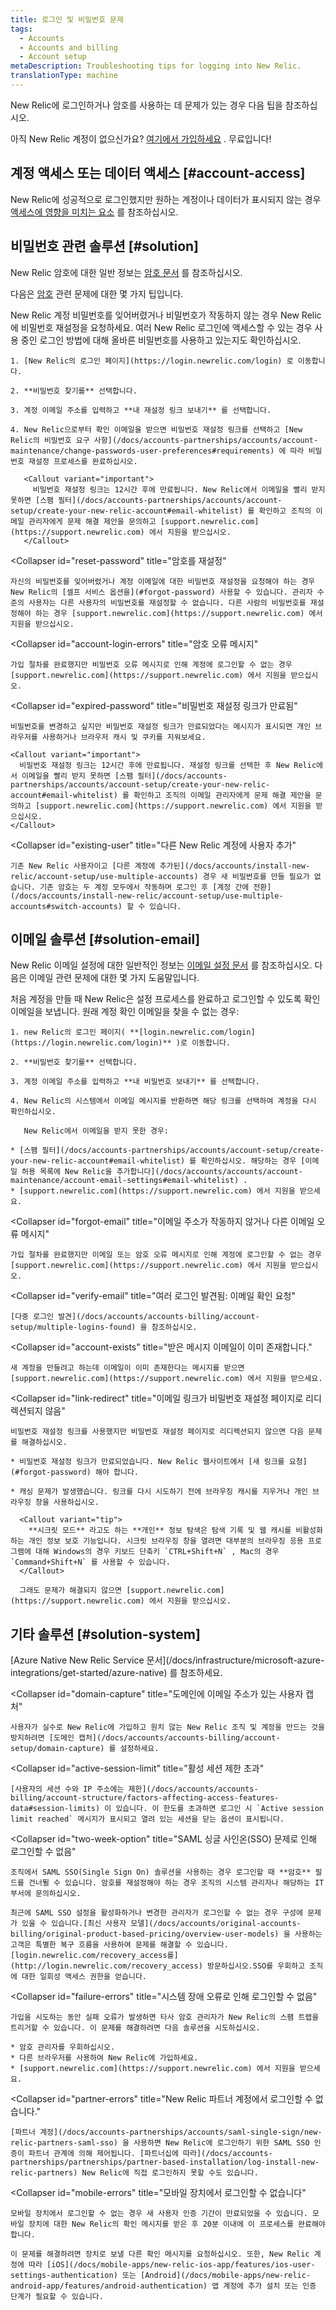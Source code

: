 ```yaml
---
title: 로그인 및 비밀번호 문제
tags:
  - Accounts
  - Accounts and billing
  - Account setup
metaDescription: Troubleshooting tips for logging into New Relic.
translationType: machine
---
```



New Relic에 로그인하거나 암호를 사용하는 데 문제가 있는 경우 다음 팁을 참조하십시오.

아직 New Relic 계정이 없으신가요? [여기에서 가입하세요](https://newrelic.com/signup) . 무료입니다!

## 계정 액세스 또는 데이터 액세스 [#account-access]

New Relic에 성공적으로 로그인했지만 원하는 계정이나 데이터가 표시되지 않는 경우 [액세스에 영향을 미치는 요소](/docs/accounts/accounts-billing/general-account-settings/factors-affecting-access-features-data#account-access) 를 참조하십시오.

## 비밀번호 관련 솔루션 [#solution]

New Relic 암호에 대한 일반 정보는 [암호 문서](/docs/accounts/accounts/account-maintenance/change-passwords-user-preferences) 를 참조하십시오.

다음은 [암호](/docs/accounts-partnerships/accounts/account-maintenance/change-passwords-user-preferences#requirements) 관련 문제에 대한 몇 가지 팁입니다.

<CollapserGroup>
  <Collapser
    id="forgot-password"
    title="비밀번호를 잊어버렸거나 비밀번호가 작동하지 않습니다"
  >
    New Relic 계정 비밀번호를 잊어버렸거나 비밀번호가 작동하지 않는 경우 New Relic에 비밀번호 재설정을 요청하세요. 여러 New Relic 로그인에 액세스할 수 있는 경우 사용 중인 로그인 방법에 대해 올바른 비밀번호를 사용하고 있는지도 확인하십시오.

    1. [New Relic의 로그인 페이지](https://login.newrelic.com/login) 로 이동합니다.

    2. **비밀번호 찾기를** 선택합니다.

    3. 계정 이메일 주소를 입력하고 **내 재설정 링크 보내기** 를 선택합니다.

    4. New Relic으로부터 확인 이메일을 받으면 비밀번호 재설정 링크를 선택하고 [New Relic의 비밀번호 요구 사항](/docs/accounts-partnerships/accounts/account-maintenance/change-passwords-user-preferences#requirements) 에 따라 비밀번호 재설정 프로세스를 완료하십시오.

       <Callout variant="important">
         비밀번호 재설정 링크는 12시간 후에 만료됩니다. New Relic에서 이메일을 빨리 받지 못하면 [스팸 필터](/docs/accounts-partnerships/accounts/account-setup/create-your-new-relic-account#email-whitelist) 를 확인하고 조직의 이메일 관리자에게 문제 해결 제안을 문의하고 [support.newrelic.com](https://support.newrelic.com) 에서 지원을 받으십시오.
       </Callout>
  </Collapser>

  <Collapser
    id="reset-password"
    title="암호를 재설정"
  >
    자신의 비밀번호를 잊어버렸거나 계정 이메일에 대한 비밀번호 재설정을 요청해야 하는 경우 New Relic의 [셀프 서비스 옵션을](#forgot-password) 사용할 수 있습니다. 관리자 수준의 사용자는 다른 사용자의 비밀번호를 재설정할 수 없습니다. 다른 사람의 비밀번호를 재설정해야 하는 경우 [support.newrelic.com](https://support.newrelic.com) 에서 지원을 받으십시오.
  </Collapser>

  <Collapser
    id="account-login-errors"
    title="암호 오류 메시지"
  >
    가입 절차를 완료했지만 비밀번호 오류 메시지로 인해 계정에 로그인할 수 없는 경우 [support.newrelic.com](https://support.newrelic.com) 에서 지원을 받으십시오.
  </Collapser>

  <Collapser
    id="expired-password"
    title="비밀번호 재설정 링크가 만료됨"
  >
    비밀번호를 변경하고 싶지만 비밀번호 재설정 링크가 만료되었다는 메시지가 표시되면 개인 브라우저를 사용하거나 브라우저 캐시 및 쿠키를 지워보세요.

    <Callout variant="important">
      비밀번호 재설정 링크는 12시간 후에 만료됩니다. 재설정 링크를 선택한 후 New Relic에서 이메일을 빨리 받지 못하면 [스팸 필터](/docs/accounts-partnerships/accounts/account-setup/create-your-new-relic-account#email-whitelist) 를 확인하고 조직의 이메일 관리자에게 문제 해결 제안을 문의하고 [support.newrelic.com](https://support.newrelic.com) 에서 지원을 받으십시오.
    </Callout>
  </Collapser>

  <Collapser
    id="existing-user"
    title="다른 New Relic 계정에 사용자 추가"
  >
    기존 New Relic 사용자이고 [다른 계정에 추가된](/docs/accounts/install-new-relic/account-setup/use-multiple-accounts) 경우 새 비밀번호를 만들 필요가 없습니다. 기존 암호는 두 계정 모두에서 작동하며 로그인 후 [계정 간에 전환](/docs/accounts/install-new-relic/account-setup/use-multiple-accounts#switch-accounts) 할 수 있습니다.
  </Collapser>
</CollapserGroup>

## 이메일 솔루션 [#solution-email]

New Relic 이메일 설정에 대한 일반적인 정보는 [이메일 설정 문서](/docs/accounts/accounts/account-maintenance/account-email-settings) 를 참조하십시오. 다음은 이메일 관련 문제에 대한 몇 가지 도움말입니다.

<CollapserGroup>
  <Collapser
    id="no-confirmation-email"
    title="새 계정 확인 이메일을 받지 못함"
  >
    처음 계정을 만들 때 New Relic은 설정 프로세스를 완료하고 로그인할 수 있도록 확인 이메일을 보냅니다. 원래 계정 확인 이메일을 찾을 수 없는 경우:

    1. new Relic의 로그인 페이지( **[login.newrelic.com/login](https://login.newrelic.com/login)** )로 이동합니다.

    2. **비밀번호 찾기를** 선택합니다.

    3. 계정 이메일 주소를 입력하고 **내 비밀번호 보내기** 를 선택합니다.

    4. New Relic의 시스템에서 이메일 메시지를 반환하면 해당 링크를 선택하여 계정을 다시 확인하십시오.

       New Relic에서 이메일을 받지 못한 경우:

    * [스팸 필터](/docs/accounts-partnerships/accounts/account-setup/create-your-new-relic-account#email-whitelist) 를 확인하십시오. 해당하는 경우 [이메일 허용 목록에 New Relic을 추가합니다](/docs/accounts/accounts/account-maintenance/account-email-settings#email-whitelist) .
    * [support.newrelic.com](https://support.newrelic.com) 에서 지원을 받으세요.
  </Collapser>

  <Collapser
    id="forgot-email"
    title="이메일 주소가 작동하지 않거나 다른 이메일 오류 메시지"
  >
    가입 절차를 완료했지만 이메일 또는 암호 오류 메시지로 인해 계정에 로그인할 수 없는 경우 [support.newrelic.com](https://support.newrelic.com) 에서 지원을 받으십시오.
  </Collapser>

  <Collapser
    id="verify-email"
    title="여러 로그인 발견됨: 이메일 확인 요청"
  >
    [다중 로그인 발견](/docs/accounts/accounts-billing/account-setup/multiple-logins-found) 을 참조하십시오.
  </Collapser>

  <Collapser
    id="account-exists"
    title="받은 메시지 이메일이 이미 존재합니다."
  >
    새 계정을 만들려고 하는데 이메일이 이미 존재한다는 메시지를 받으면 [support.newrelic.com](https://support.newrelic.com) 에서 지원을 받으세요.
  </Collapser>

  <Collapser
    id="link-redirect"
    title="이메일 링크가 비밀번호 재설정 페이지로 리디렉션되지 않음"
  >
    비밀번호 재설정 링크를 사용했지만 비밀번호 재설정 페이지로 리디렉션되지 않으면 다음 문제를 해결하십시오.

    * 비밀번호 재설정 링크가 만료되었습니다. New Relic 웹사이트에서 [새 링크를 요청](#forgot-password) 해야 합니다.

    * 캐싱 문제가 발생했습니다. 링크를 다시 시도하기 전에 브라우징 캐시를 지우거나 개인 브라우징 창을 사용하십시오.

      <Callout variant="tip">
        **시크릿 모드** 라고도 하는 **개인** 정보 탐색은 탐색 기록 및 웹 캐시를 비활성화하는 개인 정보 보호 기능입니다. 시크릿 브라우징 창을 열려면 대부분의 브라우징 응용 프로그램에 대해 Windows의 경우 키보드 단축키 `CTRL+Shift+N` , Mac의 경우 `Command+Shift+N` 를 사용할 수 있습니다.
      </Callout>

      그래도 문제가 해결되지 않으면 [support.newrelic.com](https://support.newrelic.com) 에서 지원을 받으십시오.
  </Collapser>
</CollapserGroup>

## 기타 솔루션 [#solution-system]

<CollapserGroup>
  <Collapser
    id="azure-login"
    title="Azure Native New Relic Service 계정에 로그인할 수 없습니다."
  >
    [Azure Native New Relic Service 문서](/docs/infrastructure/microsoft-azure-integrations/get-started/azure-native) 를 참조하세요.
  </Collapser>

  <Collapser
    id="domain-capture"
    title="도메인에 이메일 주소가 있는 사용자 캡처"
  >
    사용자가 실수로 New Relic에 가입하고 원치 않는 New Relic 조직 및 계정을 만드는 것을 방지하려면 [도메인 캡처](/docs/accounts/accounts-billing/account-setup/domain-capture) 를 설정하세요.
  </Collapser>

  <Collapser
    id="active-session-limit"
    title="활성 세션 제한 초과"
  >
    [사용자의 세션 수와 IP 주소에는 제한](/docs/accounts/accounts-billing/account-structure/factors-affecting-access-features-data#session-limits) 이 있습니다. 이 한도를 초과하면 로그인 시 `Active session limit reached` 메시지가 표시되고 열려 있는 세션을 닫는 옵션이 표시됩니다.
  </Collapser>

  <Collapser
    id="two-week-option"
    title="SAML 싱글 사인온(SSO) 문제로 인해 로그인할 수 없음"
  >
    조직에서 SAML SSO(Single Sign On) 솔루션을 사용하는 경우 로그인할 때 **암호** 필드를 건너뛸 수 있습니다. 암호를 재설정해야 하는 경우 조직의 시스템 관리자나 해당하는 IT 부서에 문의하십시오.

    최근에 SAML SSO 설정을 활성화하거나 변경한 관리자가 로그인할 수 없는 경우 구성에 문제가 있을 수 있습니다.[최신 사용자 모델](/docs/accounts/original-accounts-billing/original-product-based-pricing/overview-user-models) 을 사용하는 고객은 특별한 복구 흐름을 사용하여 문제를 해결할 수 있습니다.[login.newrelic.com/recovery_access를](http://login.newrelic.com/recovery_access) 방문하십시오.SSO를 우회하고 조직에 대한 일회성 액세스 권한을 얻습니다.
  </Collapser>

  <Collapser
    id="failure-errors"
    title="시스템 장애 오류로 인해 로그인할 수 없음"
  >
    가입을 시도하는 동안 실패 오류가 발생하면 타사 암호 관리자가 New Relic의 스팸 트랩을 트리거할 수 있습니다. 이 문제를 해결하려면 다음 솔루션을 시도하십시오.

    * 암호 관리자를 우회하십시오.
    * 다른 브라우저를 사용하여 New Relic에 가입하세요.
    * [support.newrelic.com](https://support.newrelic.com) 에서 지원을 받으세요.
  </Collapser>

  <Collapser
    id="partner-errors"
    title="New Relic 파트너 계정에서 로그인할 수 없습니다."
  >
    [파트너 계정](/docs/accounts-partnerships/accounts/saml-single-sign/new-relic-partners-saml-sso) 을 사용하면 New Relic에 로그인하기 위한 SAML SSO 인증이 파트너 관계에 의해 제어됩니다. [파트너십에 따라](/docs/accounts-partnerships/partnerships/partner-based-installation/log-install-new-relic-partners) New Relic에 직접 로그인하지 못할 수도 있습니다.
  </Collapser>

  <Collapser
    id="mobile-errors"
    title="모바일 장치에서 로그인할 수 없습니다"
  >
    모바일 장치에서 로그인할 수 없는 경우 새 사용자 인증 기간이 만료되었을 수 있습니다. 모바일 장치에 대한 New Relic의 확인 메시지를 받은 후 20분 이내에 이 프로세스를 완료해야 합니다.

    이 문제를 해결하려면 장치로 보낼 다른 확인 메시지를 요청하십시오. 또한, New Relic 계정에 따라 [iOS](/docs/mobile-apps/new-relic-ios-app/features/ios-user-settings-authentication) 또는 [Android](/docs/mobile-apps/new-relic-android-app/features/android-authentication) 앱 계정에 추가 설치 또는 인증 단계가 필요할 수 있습니다.
  </Collapser>
</CollapserGroup>